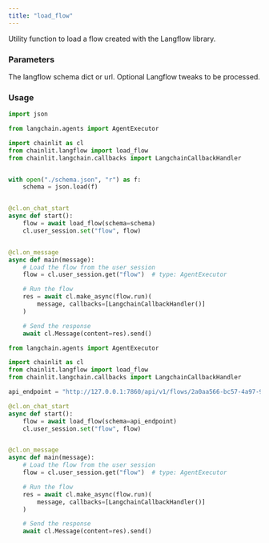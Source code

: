 ```yaml
---
title: "load_flow"
---
```


Utility function to load a flow created with the Langflow library.

### Parameters

<ParamField path="schema" type="Union[Dict, str]">
  The langflow schema dict or url.
</ParamField>
<ParamField path="tweaks" type="Optional[Dict]">
  Optional Langflow tweaks to be processed.
</ParamField>

### Usage

<CodeGroup>

```python from_json
import json

from langchain.agents import AgentExecutor

import chainlit as cl
from chainlit.langflow import load_flow
from chainlit.langchain.callbacks import LangchainCallbackHandler


with open("./schema.json", "r") as f:
    schema = json.load(f)


@cl.on_chat_start
async def start():
    flow = await load_flow(schema=schema)
    cl.user_session.set("flow", flow)


@cl.on_message
async def main(message):
    # Load the flow from the user session
    flow = cl.user_session.get("flow")  # type: AgentExecutor

    # Run the flow
    res = await cl.make_async(flow.run)(
        message, callbacks=[LangchainCallbackHandler()]
    )

    # Send the response
    await cl.Message(content=res).send()
```

```python from_api
from langchain.agents import AgentExecutor

import chainlit as cl
from chainlit.langflow import load_flow
from chainlit.langchain.callbacks import LangchainCallbackHandler

api_endpoint = "http://127.0.0.1:7860/api/v1/flows/2a0aa566-bc57-4a97-909a-43328d87daa5"

@cl.on_chat_start
async def start():
    flow = await load_flow(schema=api_endpoint)
    cl.user_session.set("flow", flow)


@cl.on_message
async def main(message):
    # Load the flow from the user session
    flow = cl.user_session.get("flow")  # type: AgentExecutor

    # Run the flow
    res = await cl.make_async(flow.run)(
        message, callbacks=[LangchainCallbackHandler()]
    )

    # Send the response
    await cl.Message(content=res).send()
```

</CodeGroup>
